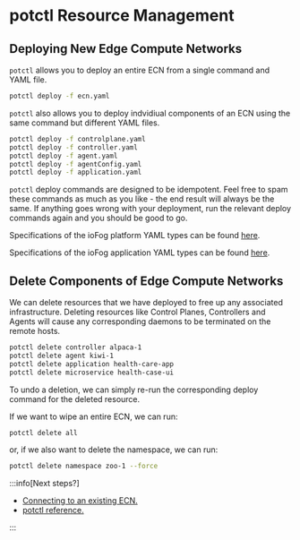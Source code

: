 # potctl Resource Management

## Deploying New Edge Compute Networks

`potctl` allows you to deploy an entire ECN from a single command and YAML file.

```bash
potctl deploy -f ecn.yaml
```

`potctl` also allows you to deploy indvidiual components of an ECN using the same command but different YAML files.

```bash
potctl deploy -f controlplane.yaml
potctl deploy -f controller.yaml
potctl deploy -f agent.yaml
potctl deploy -f agentConfig.yaml
potctl deploy -f application.yaml
```

`potctl` deploy commands are designed to be idempotent. Feel free to spam these commands as much as you like - the end result will always be the same. If anything goes wrong with your deployment, run the relevant deploy commands again and you should be good to go.

Specifications of the ioFog platform YAML types can be found [here](../reference-potctl/reference-control-plane).

Specifications of the ioFog application YAML types can be found [here](../reference-potctl/reference-application).

## Delete Components of Edge Compute Networks

We can delete resources that we have deployed to free up any associated infrastructure. Deleting resources like Control Planes, Controllers and Agents will cause any corresponding daemons to be terminated on the remote hosts.

```bash
potctl delete controller alpaca-1
potctl delete agent kiwi-1
potctl delete application health-care-app
potctl delete microservice health-case-ui
```

To undo a deletion, we can simply re-run the corresponding deploy command for the deleted resource.

If we want to wipe an entire ECN, we can run:

```bash
potctl delete all
```

or, if we also want to delete the namespace, we can run:

```bash
potctl delete namespace zoo-1 --force
```

:::info[Next steps?]
  <ul>
    <li><a href="../potctl/connect-disconnect">Connecting to an existing ECN.</a></li>
    <li><a href="../reference-potctl/reference-kinds">potctl reference.</a></li>
  </ul>
:::


<EditPageAdmonition />
